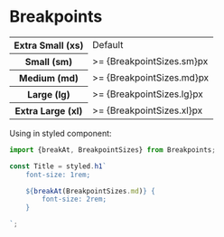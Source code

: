 
<Meta title="Styles/Breakpoints" />

# Breakpoints

<table>
  <tr>
    <th>Extra Small (xs)</th>
    <td>Default</td>
  </tr>
  <tr>
    <th>Small (sm)</th>
    <td>>= {BreakpointSizes.sm}px </td>
  </tr>
  <tr>
    <th>Medium (md)</th>
    <td>>= {BreakpointSizes.md}px </td>
  </tr>
  <tr>
    <th>Large (lg)</th>
    <td>>= {BreakpointSizes.lg}px </td>
  </tr>
  <tr>
    <th>Extra Large (xl)</th>
    <td>>= {BreakpointSizes.xl}px </td>
  </tr>
</table>

Using in styled component:

```js
import {breakAt, BreakpointSizes} from Breakpoints;

const Title = styled.h1`
    font-size: 1rem;

    ${breakAt(BreakpointSizes.md)} {
        font-size: 2rem;
    }

`;

```
